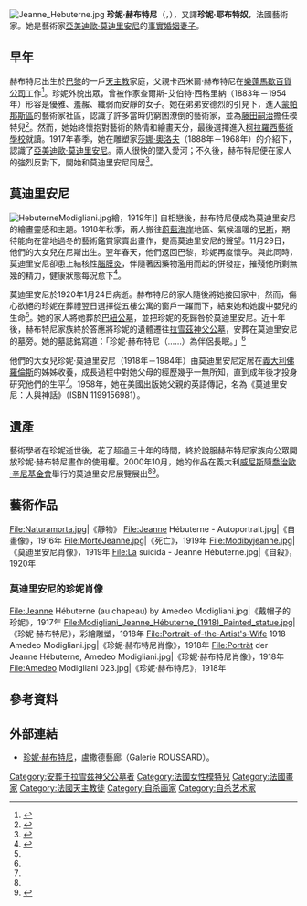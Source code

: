 [[File:Jeanne_Hebuterne.jpg|thumb]]
'''珍妮·赫布特尼'''（{{lang-fr|Jeanne Hébuterne}}，{{bd|1898年|4月6日|1920年|1月25日}}），又譯'''珍妮·耶布特奴'''，法國藝術家。她是藝術家[[亞美迪歐·莫迪里安尼|亞美迪歐·莫迪里安尼]]的[[普通法婚姻|事實婚姻妻子]]。

== 早年 ==
赫布特尼出生於[[巴黎|巴黎]]的一戶[[天主教|天主教]]家庭，父親卡西米爾·赫布特尼在[[樂蓬馬歇百貨公司|樂蓬馬歇百貨公司]]工作<ref name="Galerie">{{cite web |url=http://www.roussard.com/artistes/nouveaux/H/hebuterne.html |title=Galerie André Roussard |work=Jeanne Hebuterne (1898–1920) |accessdate=2008-07-01 |archive-url=https://web.archive.org/web/20170816193446/http://www.roussard.com/artistes/nouveaux/H/hebuterne.html |archive-date=2017-08-16 |dead-url=yes }}</ref>。珍妮外貌出眾，曾被作家查爾斯-艾伯特·西格里納（1883年－1954年）形容是優雅、羞赧、纖弱而安靜的女子。她在弟弟安德烈的引見下，進入[[蒙帕那斯區|蒙帕那斯區]]的藝術家社區，認識了許多當時仍窮困潦倒的藝術家，並為[[藤田嗣治|藤田嗣治]]擔任模特兒<ref name="Dictionary">{{cite book |title=Dictionary of Artists' Models |last=Jiminez |first=Jill Berk |authorlink= |coauthors=Joanna Banham |year=2001 |publisher=Fitzroy Dearborn |location=Chicago |isbn=1579582338 |page=271}}</ref>。然而，她始終懷抱對藝術的熱情和繪畫天分，最後選擇進入[[柯拉羅西藝術學校|柯拉羅西藝術學校]]就讀。1917年春季，她在雕塑家[[莎娜·奧洛夫|莎娜·奧洛夫]]（1888年－1968年）的介紹下，認識了[[亞美迪歐·莫迪里安尼|亞美迪歐·莫迪里安尼]]。兩人很快的墜入愛河；不久後，赫布特尼便在家人的強烈反對下，開始和莫迪里安尼同居<ref name="Missing">{{cite journal |last=Lappin |first=Linda |authorlink= |coauthors= |title=Missing person in Montparnasse: The case of Jeanne Hebuterne |journal=Literary Review: an international journal of contemporary writing |volume=45 |issue=4 |pages=785–811 |id=00244589 |url= |accessdate=2008-07-01 |quote=|date=Summer 2002}}</ref>。

== 莫迪里安尼 ==
[[File:HebuterneModigliani.jpg|thumb]]繪，1919年]]
自相戀後，赫布特尼便成為莫迪里安尼的繪畫靈感和主題。1918年秋季，兩人搬往[[蔚藍海岸|蔚藍海岸]]地區、氣候溫暖的[[尼斯|尼斯]]，期待能向在當地過冬的藝術鑑賞家賣出畫作，提高莫迪里安尼的聲望。11月29日，他們的大女兒在尼斯出生。翌年春天，他們返回巴黎，珍妮再度懷孕。與此同時，莫迪里安尼卻患上結核性[[腦膜炎|腦膜炎]]，伴隨著因藥物濫用而起的併發症，摧殘他所剩無幾的精力，健康狀態每況愈下<ref name="art-history">{{cite web|archive-url=https://web.archive.org/web/20080703165610/http://www.artinthepicture.com/artists/Amedeo_Modigliani/biography.html|archive-date=2008-07-03|dead-url=yes}}</ref>。

莫迪里安尼於1920年1月24日病逝。赫布特尼的家人隨後將她接回家中，然而，傷心欲絕的珍妮在葬禮翌日選擇從五樓公寓的窗戶一躍而下，結束她和她腹中嬰兒的生命<ref name="Missing" />。她的家人將她葬於[[巴紐公墓|巴紐公墓]]，並把珍妮的死歸咎於莫迪里安尼。近十年後，赫布特尼家族終於答應將珍妮的遺體遷往[[拉雪茲神父公墓|拉雪茲神父公墓]]，安葬在莫迪里安尼的墓旁。她的墓誌銘寫道：「珍妮·赫布特尼（……）為伴侶長眠。」<ref name="Missing" />

他們的大女兒珍妮·莫迪里安尼（1918年－1984年）由莫迪里安尼定居在[[義大利|義大利]][[佛羅倫斯|佛羅倫斯]]的姊姊收養，成長過程中對她父母的經歷幾乎一無所知，直到成年後才投身研究他們的生平<ref name="art-history" />。1958年，她在美國出版她父親的英語傳記，名為《莫迪里安尼：人與神話》（ISBN 1199156981）。

== 遺產 ==
藝術學者在珍妮逝世後，花了超過三十年的時間，終於說服赫布特尼家族向公眾開放珍妮·赫布特尼畫作的使用權。2000年10月，她的作品在義大利[[威尼斯|威尼斯]]隨[[喬治歐·辛尼基金會|喬治歐·辛尼基金會]]舉行的莫迪里安尼展覽展出<ref name="Missing" /><ref name="JHU Libraries">{{cite web |url=http://catalog.library.jhu.edu/ipac20/ipac.jsp?session=J2149E4509643.84150&profile=general&source=~!horizon&view=subscriptionsummary&uri=full=3100001~!2245499~!7&ri=1&aspect=subtab22&menu=search&ipp=20&spp=20&staffonly=&term=Fondazione+%22Giorgio+Cini.%22&index=&uindex=&aspect=subtab22&menu=search&ri=1 |title=JHU Libraries |work=Modigliani e i suoi : Jeanne Hébuterne, André Hébuterne, Georges Dorignac, Amedeo Modigliani / a cura di Christian Parisot. |accessdate=2008-07-01 }}{{dead link|date=2018年1月 |bot=InternetArchiveBot |fix-attempted=yes }}</ref>。

== 藝術作品 ==
<gallery>
File:Naturamorta.jpg|《靜物》
File:Jeanne Hébuterne - Autoportrait.jpg|《自畫像》，1916年
File:MorteJeanne.jpg|《死亡》，1919年
File:Modibyjeanne.jpg|《莫迪里安尼肖像》，1919年
File:La suicida - Jeanne Hébuterne.jpg|《自殺》，1920年
</gallery>

=== 莫迪里安尼的珍妮肖像 ===
<gallery>
File:Jeanne Hébuterne (au chapeau) by Amedeo Modigliani.jpg|《戴帽子的珍妮》，1917年
File:Modigliani_Jeanne_Hébuterne_(1918)_Painted_statue.jpg|《珍妮·赫布特尼》，彩繪雕塑，1918年
File:Portrait-of-the-Artist's-Wife 1918 Amedeo Modigliani.jpg|《珍妮·赫布特尼肖像》，1918年
File:Porträt der Jeanne Hébuterne, Amedeo Modigliani.jpg|《珍妮·赫布特尼肖像》，1918年
File:Amedeo Modigliani 023.jpg|《珍妮·赫布特尼》，1918年
</gallery>

== 參考資料 ==
{{Reflist}}

== 外部連結 ==
{{commons|Jeanne Hébuterne}}
* {{fr icon}}[https://web.archive.org/web/20170816193446/http://www.roussard.com/artistes/nouveaux/H/hebuterne.html 珍妮·赫布特尼]，盧撒德藝廊（Galerie ROUSSARD）。

{{Authority control}}
{{DEFAULTSORT:Hebuterne, Jeanne}}
[[Category:安葬于拉雪兹神父公墓者|Category:安葬于拉雪兹神父公墓者]]
[[Category:法國女性模特兒|Category:法國女性模特兒]]
[[Category:法國畫家|Category:法國畫家]]
[[Category:法國天主教徒|Category:法國天主教徒]]
[[Category:自杀画家|Category:自杀画家]]
[[Category:自杀艺术家|Category:自杀艺术家]]